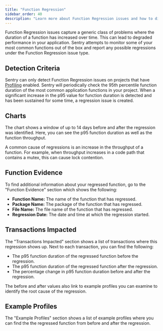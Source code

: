 ```yaml
---
title: "Function Regression"
sidebar_order: 40
description: "Learn more about Function Regression issues and how to diagnose and fix them."
---
```


Function Regression issues capture a generic class of problems where the duration of a function has increased over time. This can lead to degraded performance in your application. Sentry attempts to monitor some of your most common functions out of the box and report any possible regressions under the Function Regression issue type.

## Detection Criteria

Sentry can only detect Function Regression issues on projects that have [Profiling](/product/profiling) enabled. Sentry will periodically check the 95th percentile function duration of the most common application functions in your project. When a significant increase in the p95 value for function duration is detected and has been sustained for some time, a regression issue is created.

## Charts

The chart shows a window of up to 14 days before and after the regression was identified. Here, you can see the p95 function duration as well as the function throughput.

A common cause of regressions is an increase in the throughput of a function. For example, when throughput increases in a code path that contains a mutex, this can cause lock contention.

## Function Evidence

To find additional information about your regressed function, go to the "Function Evidence" section which shows the following:

- **Function Name:** The name of the function that has regressed.
- **Package Name:** The package of the function that has regressed.
- **File Name:** The file name of the function that has regressed.
- **Regression Date:** The date and time at which the regression started.

## Transactions Impacted

The "Transactions Impacted" section shows a list of transactions where this regression shows up. Next to each transaction, you can find the following:

- The p95 function duration of the regressed function before the regression.
- The p95 function duration of the regressed function after the regression.
- The percentage change in p95 function duration before and after the regression.

The before and after values also link to example profiles you can examine to identify the root cause of the regression.

## Example Profiles

The "Example Profiles" section shows a list of example profiles where you can find the the regressed function from before and after the regression.
